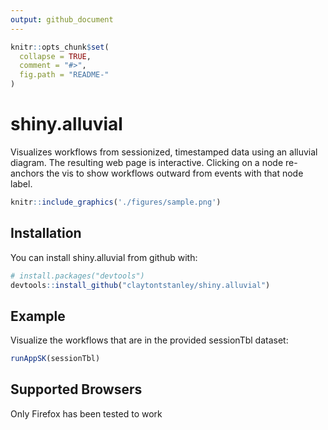 ```yaml
---
output: github_document
---
```


<!-- README.md is generated from README.Rmd. Please edit that file -->

```r
knitr::opts_chunk$set(
  collapse = TRUE,
  comment = "#>",
  fig.path = "README-"
)
```

# shiny.alluvial

Visualizes workflows from sessionized, timestamped data using an alluvial diagram.
The resulting web page is interactive. Clicking on a node re-anchors the vis to show workflows outward from events with that node label.

```r
knitr::include_graphics('./figures/sample.png')
```

## Installation

You can install shiny.alluvial from github with:

```r
# install.packages("devtools")
devtools::install_github("claytontstanley/shiny.alluvial")
```

## Example

Visualize the workflows that are in the provided sessionTbl dataset:

```r
runAppSK(sessionTbl)
```

## Supported Browsers

Only Firefox has been tested to work
